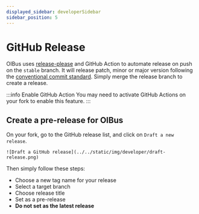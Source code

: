 ```yaml
---
displayed_sidebar: developerSidebar
sidebar_position: 5
---
```


# GitHub Release

OIBus uses [release-please](https://github.com/googleapis/release-please) and GitHub Action to automate release on push on the `stable`
branch. It will release patch, minor or major version following the
[conventional commit standard](https://www.conventionalcommits.org/en/v1.0.0/). Simply merge the release branch to create a release.

:::info Enable GitHub Action
You may need to activate GitHub Actions on your fork to enable this feature.
:::

## Create a pre-release for OIBus

On your fork, go to the GitHub release list, and click on `Draft a new release`.

<div style={{ textAlign: 'center' }}>
  <div>

    ![Draft a GitHub release](../../static/img/developer/draft-release.png)

  </div>
</div>

Then simply follow these steps:

- Choose a new tag name for your release
- Select a target branch
- Choose release title
- Set as a pre-release
- **Do not set as the latest release**
